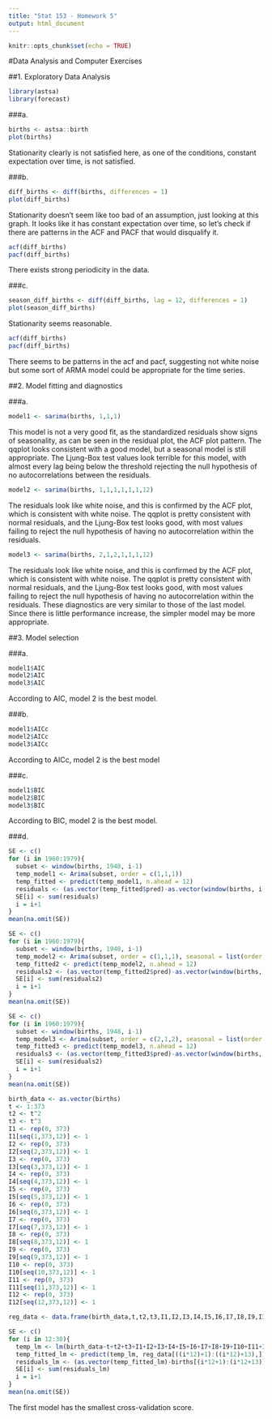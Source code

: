 ```yaml
---
title: "Stat 153 - Homework 5"
output: html_document
---
```


```r
knitr::opts_chunk$set(echo = TRUE)
```

#Data Analysis and Computer Exercises

##1. Exploratory Data Analysis

```r
library(astsa)
library(forecast)
```

###a.

```r
births <- astsa::birth
plot(births)
```

Stationarity clearly is not satisfied here, as one of the conditions, constant expectation over time, is not satisfied.

###b.

```r
diff_births <- diff(births, differences = 1)
plot(diff_births)
```

Stationarity doesn't seem like too bad of an assumption, just looking at this graph. It looks like it has constant expectation over time, so let's check if there are patterns in the ACF and PACF that would disqualify it.

```r
acf(diff_births)
pacf(diff_births)
```

There exists strong periodicity in the data.

###c.

```r
season_diff_births <- diff(diff_births, lag = 12, differences = 1)
plot(season_diff_births)
```

Stationarity seems reasonable.

```r
acf(diff_births)
pacf(diff_births)
```

There seems to be patterns in the acf and pacf, suggesting not white noise but some sort of ARMA model could be appropriate for the time series.

##2. Model fitting and diagnostics

###a.

```r
model1 <- sarima(births, 1,1,1)
```

This model is not a very good fit, as the standardized residuals show signs of seasonality, as can be seen in the residual plot, the ACF plot pattern. The qqplot looks consistent with a good model, but a seasonal model is still appropriate. The Ljung-Box test values look terrible for this model, with almost every lag being below the threshold rejecting the null hypothesis of no autocorrelations between the residuals.  

```r
model2 <- sarima(births, 1,1,1,1,1,1,12)
```

The residuals look like white noise, and this is confirmed by the ACF plot, which is consistent with white noise. The qqplot is pretty consistent with normal residuals, and the Ljung-Box test looks good, with most values failing to reject the null hypothesis of having no autocorrelation within the residuals.

```r
model3 <- sarima(births, 2,1,2,1,1,1,12)
```

The residuals look like white noise, and this is confirmed by the ACF plot, which is consistent with white noise. The qqplot is pretty consistent with normal residuals, and the Ljung-Box test looks good, with most values failing to reject the null hypothesis of having no autocorrelation within the residuals. These diagnostics are very similar to those of the last model. Since there is little performance increase, the simpler model may be more appropriate.

##3. Model selection

###a.

```r
model1$AIC
model2$AIC
model3$AIC
```

According to AIC, model 2 is the best model.

###b.

```r
model1$AICc
model2$AICc
model3$AICc
```

According to AICc, model 2 is the best model

###c. 

```r
model1$BIC
model2$BIC
model3$BIC
```

According to BIC, model 2 is the best model.

###d.

```r
SE <- c()
for (i in 1960:1979){
  subset <- window(births, 1948, i-1)
  temp_model1 <- Arima(subset, order = c(1,1,1))
  temp_fitted <- predict(temp_model1, n.ahead = 12)
  residuals <- (as.vector(temp_fitted$pred)-as.vector(window(births, i, i)))^2
  SE[i] <- sum(residuals)
  i = i+1
}
mean(na.omit(SE))
```

```r
SE <- c()
for (i in 1960:1979){
  subset <- window(births, 1948, i-1)
  temp_model2 <- Arima(subset, order = c(1,1,1), seasonal = list(order = c(1,1,1), period = 12))
  temp_fitted2 <- predict(temp_model2, n.ahead = 12)
  residuals2 <- (as.vector(temp_fitted2$pred)-as.vector(window(births, i, i)))^2
  SE[i] <- sum(residuals2)
  i = i+1
}
mean(na.omit(SE))
```

```r
SE <- c()
for (i in 1960:1979){
  subset <- window(births, 1948, i-1)
  temp_model3 <- Arima(subset, order = c(2,1,2), seasonal = list(order = c(1,1,1), period = 12))
  temp_fitted3 <- predict(temp_model3, n.ahead = 12)
  residuals3 <- (as.vector(temp_fitted3$pred)-as.vector(window(births, i, i)))^2
  SE[i] <- sum(residuals2)
  i = i+1
}
mean(na.omit(SE))
```

```r
birth_data <- as.vector(births)
t <- 1:373
t2 <- t^2
t3 <- t^3
I1 <- rep(0, 373)
I1[seq(1,373,12)] <- 1
I2 <- rep(0, 373)
I2[seq(2,373,12)] <- 1
I3 <- rep(0, 373)
I3[seq(3,373,12)] <- 1
I4 <- rep(0, 373)
I4[seq(4,373,12)] <- 1
I5 <- rep(0, 373)
I5[seq(5,373,12)] <- 1
I6 <- rep(0, 373)
I6[seq(6,373,12)] <- 1
I7 <- rep(0, 373)
I7[seq(7,373,12)] <- 1
I8 <- rep(0, 373)
I8[seq(8,373,12)] <- 1
I9 <- rep(0, 373)
I9[seq(9,373,12)] <- 1
I10 <- rep(0, 373)
I10[seq(10,373,12)] <- 1
I11 <- rep(0, 373)
I11[seq(11,373,12)] <- 1
I12 <- rep(0, 373)
I12[seq(12,373,12)] <- 1

reg_data <- data.frame(birth_data,t,t2,t3,I1,I2,I3,I4,I5,I6,I7,I8,I9,I10,I11,I12)

SE <- c()
for (i in 12:30){
  temp_lm <- lm(birth_data~t+t2+t3+I1+I2+I3+I4+I5+I6+I7+I8+I9+I10+I11+I12, data = head(reg_data, i*12))
  temp_fitted_lm <- predict(temp_lm, reg_data[((i*12)+1):((i*12)+13),])
  residuals_lm <- (as.vector(temp_fitted_lm)-births[(i*12+1):(i*12+13)])^2
  SE[i] <- sum(residuals_lm)
  i = i+1
}
mean(na.omit(SE))
```

The first model has the smallest cross-validation score.
